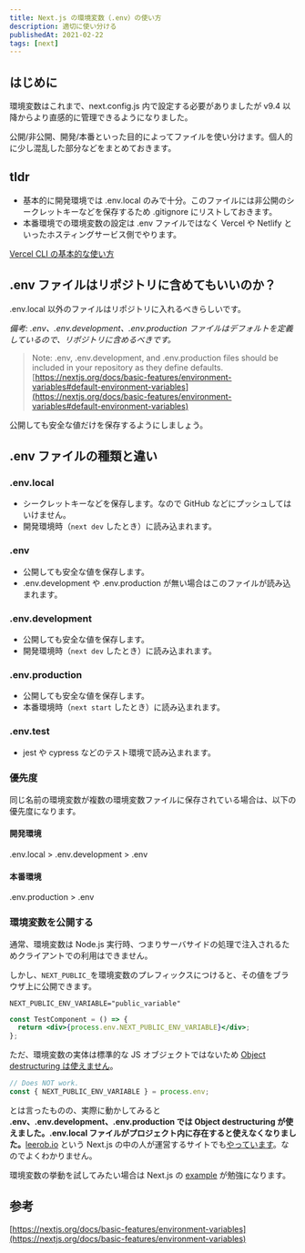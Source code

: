 ```yaml
---
title: Next.js の環境変数（.env）の使い方
description: 適切に使い分ける
publishedAt: 2021-02-22
tags: [next]
---
```



## はじめに

環境変数はこれまで、next.config.js 内で設定する必要がありましたが v9.4 以降からより直感的に管理できるようになりました。

公開/非公開、開発/本番といった目的によってファイルを使い分けます。個人的に少し混乱した部分などをまとめておきます。

## tldr

- 基本的に開発環境では .env.local のみで十分。このファイルには非公開のシークレットキーなどを保存するため .gitignore にリストしておきます。
- 本番環境での環境変数の設定は .env ファイルではなく Vercel や Netlify といったホスティングサービス側でやります。

[Vercel CLI の基本的な使い方](https://blog.kimizuy.dev/post/how-to-use-vercel-cli)

## .env ファイルはリポジトリに含めてもいいのか？

.env.local 以外のファイルはリポジトリに入れるべきらしいです。

_備考: .env、.env.development、.env.production ファイルはデフォルトを定義しているので、リポジトリに含めるべきです。_

> Note: .env, .env.development, and .env.production files should be included in your repository as they define defaults.<br/>[https://nextjs.org/docs/basic-features/environment-variables#default-environment-variables](https://nextjs.org/docs/basic-features/environment-variables#default-environment-variables)

公開しても安全な値だけを保存するようにしましょう。

## .env ファイルの種類と違い

### .env.local

- シークレットキーなどを保存します。なので GitHub などにプッシュしてはいけません。
- 開発環境時（`next dev` したとき）に読み込まれます。

### .env

- 公開しても安全な値を保存します。
- .env.development や .env.production が無い場合はこのファイルが読み込まれます。

### .env.development

- 公開しても安全な値を保存します。
- 開発環境時（`next dev` したとき）に読み込まれます。

### .env.production

- 公開しても安全な値を保存します。
- 本番環境時（`next start` したとき）に読み込まれます。

### .env.test

- jest や cypress などのテスト環境で読み込まれます。

### 優先度

同じ名前の環境変数が複数の環境変数ファイルに保存されている場合は、以下の優先度になります。

#### 開発環境

.env.local > .env.development > .env

#### 本番環境

.env.production > .env

### 環境変数を公開する

通常、環境変数は Node.js 実行時、つまりサーバサイドの処理で注入されるためクライアントでの利用はできません。

しかし、`NEXT_PUBLIC_`を環境変数のプレフィックスにつけると、その値をブラウザ上に公開できます。

```markup:.env.local
NEXT_PUBLIC_ENV_VARIABLE="public_variable"
```

```jsx
const TestComponent = () => {
  return <div>{process.env.NEXT_PUBLIC_ENV_VARIABLE}</div>;
};
```

ただ、環境変数の実体は標準的な JS オブジェクトではないため [Object destructuring は使えません](https://nextjs.org/docs/basic-features/environment-variables#loading-environment-variables)。

```js
// Does NOT work.
const { NEXT_PUBLIC_ENV_VARIABLE } = process.env;
```

とは言ったものの、実際に動かしてみると <strong>.env、.env.development、.env.production では Object destructuring が使えました。.env.local ファイルがプロジェクト内に存在すると使えなくなりました。</strong>[leerob.io](https://leerob.io) という Next.js の中の人が運営するサイトでも[やっています](https://github.com/leerob/leerob.io/blob/1153652761bd686ff811c99def35ce8b4152f4a8/lib/spotify.js#L3)。なのでよくわかりません。

環境変数の挙動を試してみたい場合は Next.js の [example](https://github.com/vercel/next.js/tree/canary/examples/environment-variables) が勉強になります。

## 参考

[https://nextjs.org/docs/basic-features/environment-variables](https://nextjs.org/docs/basic-features/environment-variables)
